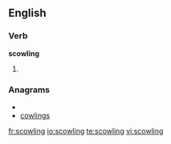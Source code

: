 ==English==

===Verb===
'''scowling'''

# {{present participle of|scowl}}

===Anagrams===
* {{alphagram|cgilnosw}}
* [[cowlings#English|cowlings]]

[[fr:scowling]]
[[io:scowling]]
[[te:scowling]]
[[vi:scowling]]